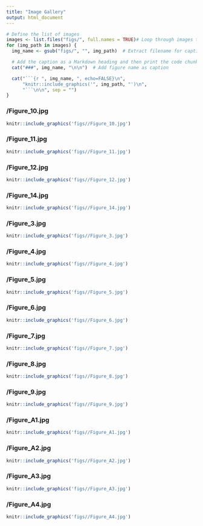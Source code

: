 ```yaml
---
title: "Image Gallery"
output: html_document
---
```


```r
# Define the list of images
images <- list.files("figs/", full.names = TRUE)# Loop through images to generate a code chunk for each with caption
for (img_path in images) {
  img_name <- gsub("figs/", "", img_path)  # Extract filename for caption

  # Add the caption as a Markdown heading and then print the code chunk
  cat("###", img_name, "\n\n")  # Add figure name as caption

  cat("```{r ", img_name, ", echo=FALSE}\n",
      "knitr::include_graphics('", img_path, "')\n",
      "```\n\n", sep = "")
}
```

### /Figure_10.jpg 

```r
knitr::include_graphics('figs//Figure_10.jpg')
```

### /Figure_11.jpg 

```r
knitr::include_graphics('figs//Figure_11.jpg')
```

### /Figure_12.jpg 

```r
knitr::include_graphics('figs//Figure_12.jpg')
```

### /Figure_14.jpg 

```r
knitr::include_graphics('figs//Figure_14.jpg')
```

### /Figure_3.jpg 

```r
knitr::include_graphics('figs//Figure_3.jpg')
```

### /Figure_4.jpg 

```r
knitr::include_graphics('figs//Figure_4.jpg')
```

### /Figure_5.jpg 

```r
knitr::include_graphics('figs//Figure_5.jpg')
```

### /Figure_6.jpg 

```r
knitr::include_graphics('figs//Figure_6.jpg')
```

### /Figure_7.jpg 

```r
knitr::include_graphics('figs//Figure_7.jpg')
```

### /Figure_8.jpg 

```r
knitr::include_graphics('figs//Figure_8.jpg')
```

### /Figure_9.jpg 

```r
knitr::include_graphics('figs//Figure_9.jpg')
```

### /Figure_A1.jpg 

```r
knitr::include_graphics('figs//Figure_A1.jpg')
```

### /Figure_A2.jpg 

```r
knitr::include_graphics('figs//Figure_A2.jpg')
```

### /Figure_A3.jpg 

```r
knitr::include_graphics('figs//Figure_A3.jpg')
```


### /Figure_A4.jpg 

```r
knitr::include_graphics('figs//Figure_A4.jpg')
```